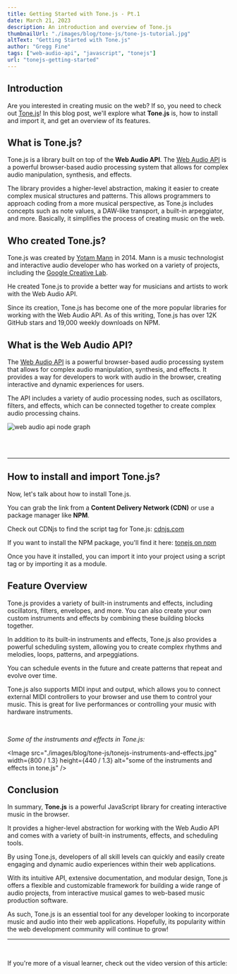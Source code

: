 ```yaml
---
title: Getting Started with Tone.js - Pt.1
date: March 21, 2023
description: An introduction and overview of Tone.js
thumbnailUrl: "./images/blog/tone-js/tone-js-tutorial.jpg"
altText: "Getting Started with Tone.js"
author: "Gregg Fine"
tags: ["web-audio-api", "javascript", "tonejs"]
url: "tonejs-getting-started"
---
```


## Introduction

Are you interested in creating music on the web?
If so, you need to check out [Tone.js](https://tonejs.github.io/)!
In this blog post, we'll explore what **Tone.js** is, how to install and import it,
and get an overview of its features.

## What is Tone.js?

Tone.js is a library built on top of the **Web Audio API**. The [Web Audio API](https://developer.mozilla.org/en-US/docs/Web/API/Web_Audio_API) is a powerful browser-based audio processing system
that allows for complex audio manipulation, synthesis, and effects.

The library provides a higher-level abstraction, making it easier to create complex musical structures and patterns.
This allows programmers to approach coding from a more musical perspective, as Tone.js includes concepts such as note values,
a DAW-like transport, a built-in arpeggiator, and more. Basically, it simplifies the process of creating music on the web.

## Who created Tone.js?

Tone.js was created by [Yotam Mann](https://yotammann.info/about) in 2014. Mann is a music technologist and interactive audio developer who has worked
on a variety of projects, including the [Google Creative Lab](https://yotammann.info/musiclab).

He created Tone.js to provide a better way for musicians and artists to work with the Web Audio API.

Since its creation, Tone.js has become one of the more popular libraries for working with the Web Audio API.
As of this writing, Tone.js has over 12K GitHub stars and 19,000 weekly downloads on NPM.

## What is the Web Audio API?

The [Web Audio API](https://webaudio.github.io/web-audio-api/) is a powerful browser-based audio processing system that allows for complex audio manipulation,
synthesis, and effects. It provides a way for developers to work with audio in the browser, creating interactive
and dynamic experiences for users.

The API includes a variety of audio processing nodes, such as oscillators, filters, and effects, which can be
connected together to create complex audio processing chains.

<Image
  src="./images/blog/tone-js/web-audio-api-nodes.jpg"
  width={500}
  height={247}
  alt="web audio api node graph"
/>

<br />
<br />
<hr />

## How to install and import Tone.js?

Now, let's talk about how to install Tone.js.

You can grab the link from a **Content Delivery Network (CDN)** or use a package manager like **NPM**.

Check out CDNjs to find the script tag for Tone.js: [cdnjs.com](https://cdnjs.com/libraries/tone)

If you want to install the NPM package, you'll find it here: [tonejs on npm](https://www.npmjs.com/package/tone)

Once you have it installed, you can import it into your project using a script tag or by importing it as a module.

## Feature Overview

Tone.js provides a variety of built-in instruments and effects, including oscillators, filters, envelopes, and more.
You can also create your own custom instruments and effects by combining these building blocks together.

In addition to its built-in instruments and effects, Tone.js also provides a powerful scheduling system, allowing you to
create complex rhythms and melodies, loops, patterns, and arpeggiations.

You can schedule events in the future and create patterns that repeat and evolve over time.

Tone.js also supports MIDI input and output, which allows you to connect external MIDI controllers to your browser and use them to control your music.
This is great for live performances or controlling your music with hardware instruments.

<br />

_Some of the instruments and effects in Tone.js:_

<Image
  src="./images/blog/tone-js/tonejs-instruments-and-effects.jpg"
  width={800 / 1.3}
  height={440 / 1.3}
  alt="some of the instruments and effects in tone.js"
/>

## Conclusion

In summary, **Tone.js** is a powerful JavaScript library for creating interactive music in the browser.

It provides a higher-level abstraction for working with the Web Audio API and comes with a variety of built-in instruments, effects, and scheduling tools.

By using Tone.js, developers of all skill levels can quickly and easily create engaging and dynamic audio experiences
within their web applications.

With its intuitive API, extensive documentation, and modular design, Tone.js offers a flexible and customizable
framework for building a wide range of audio projects, from interactive musical games to web-based music production software.

As such, Tone.js is an essential tool for any developer looking to incorporate music and audio into their web applications.
Hopefully, its popularity within the web development community will continue to grow!

---

<br />

If you're more of a visual learner, check out the video version of this article:

<YouTube
  id="ftGuDvm5zDQ"
  alt="Tone.js Getting Started"
  imgSrc="./images/blog/tone-js/tone-js-video.jpg"
/>

<Ad
  txt="To take your web development skills to the next level, check out DOM Events and JavaScript"
  imgSrc="./images/ads/dom-events-and-javascript-course.jpg"
  imgWidth="240"
  imgHeight="135"
  href="https://store.thecodecreative.com/dom-events-and-javascript"
/>
